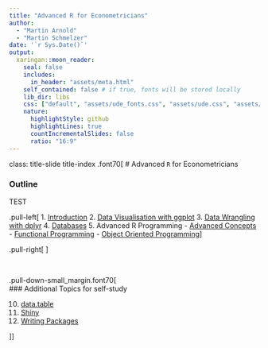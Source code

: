 ```yaml
---
title: "Advanced R for Econometricians"
author: 
  - "Martin Arnold"
  - "Martin Schmelzer"
date: '`r Sys.Date()`'
output:
  xaringan::moon_reader:
    seal: false
    includes:
      in_header: "assets/meta.html"
    self_contained: false # if true, fonts will be stored locally
    lib_dir: libs
    css: ["default", "assets/ude_fonts.css", "assets/ude.css", "assets/custom.css", "assets/title_slides.css"]
    nature:
      highlightStyle: github
      highlightLines: true
      countIncrementalSlides: false
      ratio: "16:9"
---
```

class: title-slide title-index 
.font70[
# Advanced `R` for Econometricians 

### Outline

TEST

.pull-left[
1. [Introduction](Introduction/Introduction.html)
2. [Data Visualisation with ggplot](ggplot2/ggplot2.html)
3. [Data Wrangling with dplyr](Wrangling/Wrangling.html)
4. [Databases](databases/databases.html)
5. Advanced R Programming
  - [Advanced Concepts](Advanced R concepts/Advanced.html)
  - [Functional Programming](functional/functional.html)
  - [Object Oriented Programming](OOP/OOP.html)
]


.pull-right[
<ol start = "6">
  <li> Performance </li> 
  <ul>
    <li> <a href="measuring and profiling/MeasuringProfiling.html">Profiling and Benchmarking</a></li> 
    <li> <a href="improving performance/improving-performance.html">Improving Performance</a></li>
  </ul>
  <li><a href="Webscraping/webscraping.html">Web Scraping</a></li>
  <li><a href="Rmarkdown/rmarkdown.html">Rmarkdown</a></li>
  <li><a href="Git/git_vcs.html">Git and Github</a></li>
</ol>
]



<br>

.pull-down-small_margin.font70[
<br>
### Additional Topics for self-study

<ol start = "10">
  <li> <a href = Datatable/datatable.html>data.table</a> </li>
  <li> <a href = Shiny/Shiny.html>Shiny</a> </li>
  <li> <a href = Packages/Packages.html>Writing Packages</a> </li>
</ol>
]]